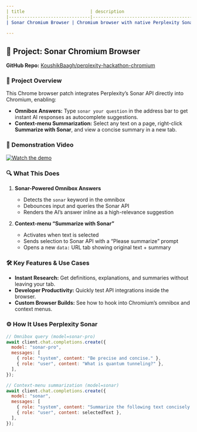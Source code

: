 ```yaml
---
| title                         | description                                                                                   | sidebar_position | keywords                                                       |
|-------------------------------|-----------------------------------------------------------------------------------------------|------------------|----------------------------------------------------------------|
| Sonar Chromium Browser | Chromium browser with native Perplexity Sonar API integration: omnibox answers & context-menu summarization | 9                | sonar, chromium, omnibox, context-menu, summarize, hackathon, api |

---
```


## 🚀 Project: Sonar Chromium Browser

**GitHub Repo:** [KoushikBaagh/perplexity-hackathon-chromium](https://github.com/KoushikBaagh/perplexity-hackathon-chromium)

### 📖 Project Overview

This Chrome browser patch integrates Perplexity’s Sonar API directly into Chromium, enabling:

- **Omnibox Answers:** Type `sonar your question` in the address bar to get instant AI responses as autocomplete suggestions.
- **Context-menu Summarization:** Select any text on a page, right-click **Summarize with Sonar**, and view a concise summary in a new tab.

<Screenshot
  width={600}
  caption="Omnibox answers & context-menu summarization in action"
/>

### 🎥 Demonstration Video

[![Watch the demo](https://img.youtube.com/vi/nFhciodeQ-c/0.jpg)](https://youtu.be/nFhciodeQ-c)

### 🔍 What This Does

1. **Sonar-Powered Omnibox Answers**

   - Detects the `sonar` keyword in the omnibox
   - Debounces input and queries the Sonar API
   - Renders the AI’s answer inline as a high-relevance suggestion

2. **Context-menu “Summarize with Sonar”**
   - Activates when text is selected
   - Sends selection to Sonar API with a “Please summarize” prompt
   - Opens a new `data:` URL tab showing original text + summary

### 🛠 Key Features & Use Cases

- **Instant Research:** Get definitions, explanations, and summaries without leaving your tab.
- **Developer Productivity:** Quickly test API integrations inside the browser.
- **Custom Browser Builds:** See how to hook into Chromium’s omnibox and context menus.

### ⚙️ How It Uses Perplexity Sonar

```js
// Omnibox query (model=sonar-pro)
await client.chat.completions.create({
  model: "sonar-pro",
  messages: [
    { role: "system", content: "Be precise and concise." },
    { role: "user", content: "What is quantum tunneling?" },
  ],
});

// Context-menu summarization (model=sonar)
await client.chat.completions.create({
  model: "sonar",
  messages: [
    { role: "system", content: "Summarize the following text concisely." },
    { role: "user", content: selectedText },
  ],
});
```
